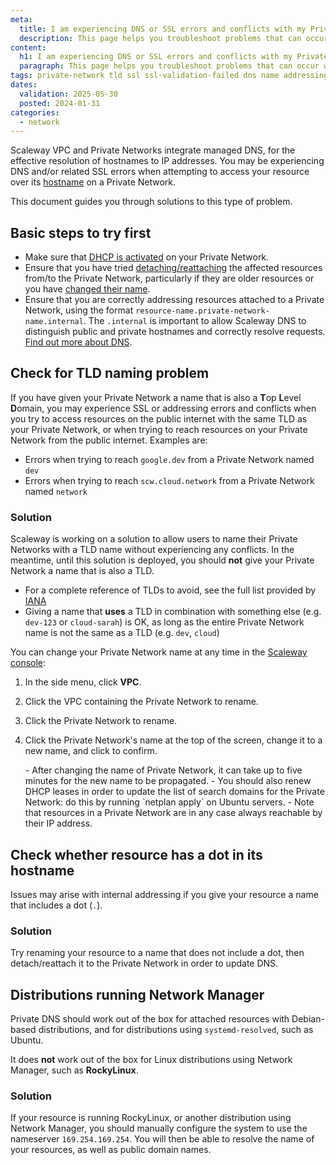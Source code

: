 ```yaml
---
meta:
  title: I am experiencing DNS or SSL errors and conflicts with my Private Network
  description: This page helps you troubleshoot problems that can occur when accessing your resource by its hostname over a Private Network
content:
  h1: I am experiencing DNS or SSL errors and conflicts with my Private Network
  paragraph: This page helps you troubleshoot problems that can occur when accessing your resource by its hostname over a Private Network
tags: private-network tld ssl ssl-validation-failed dns name addressing
dates:
  validation: 2025-05-30
  posted: 2024-01-31
categories:
  - network
---
```


Scaleway VPC and Private Networks integrate managed DNS, for the effective resolution of hostnames to IP addresses. You may be experiencing DNS and/or related SSL errors when attempting to access your resource over its [hostname](/vpc/reference-content/dns/#hostname-format) on a Private Network.

This document guides you through solutions to this type of problem.

## Basic steps to try first

- Make sure that [DHCP is activated](/vpc/how-to/activate-dhcp/) on your Private Network.
- Ensure that you have tried [detaching/reattaching](/vpc/troubleshooting/resource-attached-no-ip/#no-ip-address-is-displayed-but-i-have-activated-dhcp) the affected resources from/to the Private Network, particularly if they are older resources or you have [changed their name](/vpc/how-to/attach-resources-to-pn/#how-to-access-a-resource-on-a-private-network-via-its-hostname-dns).
- Ensure that you are correctly addressing resources attached to a Private Network, using the format `resource-name.private-network-name.internal`. The `.internal` is important to allow Scaleway DNS to distinguish public and private hostnames and correctly resolve requests. [Find out more about DNS](/vpc/reference-content/dns/).

## Check for TLD naming problem

If you have given your Private Network a name that is also a **T**op **L**evel **D**omain, you may experience SSL or addressing errors and conflicts when you try to access resources on the public internet with the same TLD as your Private Network, or when trying to reach resources on your Private Network from the public internet. Examples are:

- Errors when trying to reach  `google.dev` from a Private Network named `dev`
- Errors when trying to reach `scw.cloud.network` from a Private Network named `network`

### Solution

Scaleway is working on a solution to allow users to name their Private Networks with a TLD name without experiencing any conflicts. In the meantime, until this solution is deployed, you should **not** give your Private Network a name that is also a TLD. 

- For a complete reference of TLDs to avoid, see the full list provided by [IANA](https://data.iana.org/TLD/tlds-alpha-by-domain.txt)
- Giving a name that **uses** a TLD in combination with something else (e.g. `dev-123` or `cloud-sarah`) is OK, as long as the entire Private Network name is not the same as a TLD (e.g. `dev`, `cloud`)

You can change your Private Network name at any time in the [Scaleway console](https://console.scaleway.com/):

1. In the side menu, click **VPC**.
2. Click the VPC containing the Private Network to rename.
3. Click the Private Network to rename.
4. Click the Private Network's name at the top of the screen, change it to a new name, and click <Icon name="validate" /> to confirm.

    <Message type="important">
    - After changing the name of Private Network, it can take up to five minutes for the new name to be propagated. 
    - You should also renew DHCP leases in order to update the list of search domains for the Private Network: do this by running `netplan apply` on Ubuntu servers.
    - Note that resources in a Private Network are in any case always reachable by their IP address.
    </Message>

## Check whether resource has a dot in its hostname

Issues may arise with internal addressing if you give your resource a name that includes a dot (`.`).

### Solution

Try renaming your resource to a name that does not include a dot, then detach/reattach it to the Private Network in order to update DNS.

## Distributions running Network Manager

Private DNS should work out of the box for attached resources with Debian-based distributions, and for distributions using `systemd-resolved`, such as Ubuntu.

It does **not** work out of the box for Linux distributions using Network Manager, such as **RockyLinux**. 

### Solution

If your resource is running RockyLinux, or another distribution using Network Manager, you should manually configure the system to use the nameserver `169.254.169.254`. You will then be able to resolve the name of your resources, as well as public domain names.